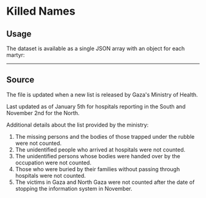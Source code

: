 # Killed Names

## Usage

The dataset is available as a single JSON array with an object for each martyr:


<JSONFileLinks resource="MartyrsList_V1" />

---

## Source

The file is updated when a new list is released by Gaza's Ministry of Health.

Last updated as of January 5th for hospitals reporting in the South and November 2nd for the North.

Additional details about the list provided by the ministry:

1. The missing persons and the bodies of those trapped under the rubble were not counted.
2. The unidentified people who arrived at hospitals were not counted.
3. The unidentified persons whose bodies were handed over by the occupation were not counted.
4. Those who were buried by their families without passing through hospitals were not counted.
5. The victims in Gaza and North Gaza were not counted after the date of stopping the information system in November.
